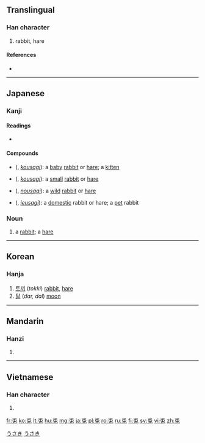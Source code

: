 {{also|兔}}
==Translingual==

===Han character===
{{Han char|rn=10|rad=儿|as=05|sn=7|four=|canj=竹中日戈 (HLAI)}}

# rabbit, hare

====References====
* {{Han ref|kx=0124.240|dkj=01359|dj=0264.040|hdz=10270.050|uh=514E|ud=20814}}

----

==Japanese==

===Kanji===
{{ja-kanji|grade=|rs=儿05}}

====Readings====
* {{ja-readings|on=[[と]] (to)|kun=[[うさぎ]] ([[usagi]])}}

====Compounds====
* {{l|ja|子兎}} ({{l|ja|こうさぎ}}, ''[[kousagi]]''): a [[baby]] [[rabbit]] or [[hare]]; a [[kitten]]
* {{l|ja|小兎}} ({{l|ja|こうさぎ}}, ''[[kousagi]]''): a [[small]] [[rabbit]] or [[hare]]
* {{l|ja|野兎}} ({{l|ja|のうさぎ}}, ''[[nousagi]]''): a [[wild]] [[rabbit]] or [[hare]]
* {{l|ja|家兎}} ({{l|ja|いえうさぎ}}, ''[[ieusagi]]''): a [[domestic]] rabbit or hare; a [[pet]] rabbit

===Noun===
{{ja-noun|k|hira=うさぎ|rom=usagi|count=羽|kata=ウサギ}}

# a [[rabbit]]; a [[hare]]

[[Category:1000 Japanese basic words|うさき]]
[[Category:ja:Mammals|うさき]]

----

==Korean==

===Hanja===
{{ko-hanja|hangeul=토|rv=to|mr=t'o}}

# [[토끼]] (''tokki'') [[rabbit]], [[hare]]
# [[달]] (''dar, dal'') [[moon]]

----

==Mandarin==

===Hanzi===
{{cmn-hanzi|pin=[[tù]] ([[tu4]])|wg=t'u<sup>4</sup>}}

# {{defn|lang=cmn|sort=儿05}}

----

==Vietnamese==

===Han character===
{{vi-hantu|[[thỏ]], [[thố]]|rs=儿05}}

# {{defn|lang=vi|sort=儿05}}

[[fr:兎]]
[[ko:兎]]
[[lt:兎]]
[[hu:兎]]
[[mg:兎]]
[[ja:兎]]
[[pl:兎]]
[[ro:兎]]
[[ru:兎]]
[[fi:兎]]
[[sv:兎]]
[[vi:兎]]
[[zh:兎]]